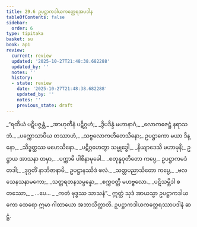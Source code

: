 ```yaml
---
title: 29.6 ဥပဋ္ဌာကဒါယကတ္ထေရအပဒါန
tableOfContents: false
sidebar:
  order: 6
type: tipitaka
basket: su
book: ap1
review:
  current: review
  updated: '2025-10-27T21:48:38.682288'
  updated_by: ''
  notes: ''
  history:
  - state: review
    date: '2025-10-27T21:48:38.682288'
    updated_by: ''
    notes: ''
    previous_state: draft
---
```



<ReviewStatus review={frontmatter.review} showDetails={true} />

<HypothesisAnnotation frontmatter={frontmatter} />

<DynamicBreadcrumb />

<Division number="24" book="ap1" e="ch" v="20" p="272">

<Paragraph number="3320" type="verses" book="ap1">
_“ရထိယံ ပဋိပဇ္ဇန္တံ,_  
_အာဟုတီနံ ပဋိဂ္ဂဟံ;_  
_ဒွိပဒိန္ဒံ မဟာနာဂံ,_  
_လောကဇေဋ္ဌံ နရာသဘံ._  

</Paragraph>

</Division>
<Division number="25" book="ap1" e="ch" v="20" p="272">

<Paragraph number="3321" type="verses" book="ap1">
_ပက္ကောသာပိယ တဿာဟံ,_  
_သဗ္ဗလောကဟိတေသိနော;_  
ဥပဋ္ဌာကော မယာ ဒိန္နော,_  
_သိဒ္ဓတ္ထဿ မဟေသိနော._  

</Paragraph>

</Division>
<Division number="26" book="ap1" e="ch" v="20" p="272">

<Paragraph number="3322" type="verses" book="ap1">
_ပဋိဂ္ဂဟေတွာ သမ္ဗုဒ္ဓေါ,_  
_နိယျာဒေသိ မဟာမုနိ;_  
ဥဋ္ဌာယ အာသနာ တမှာ,_  
_ပက္ကာမိ ပါစိနာမုခေါ._  

</Paragraph>

</Division>
<Division number="27" book="ap1" e="ch" v="20" p="273">

<Paragraph number="3323" book="ap1">
_စတုန္နဝုတိတော ကပ္ပေ,_  
ဥပဋ္ဌာကမဒံ တဒါ;_  
_ဒုဂ္ဂတိံ နာဘိဇာနာမိ,_  
ဥပဋ္ဌာနဿိဒံ ဖလံ._  

</Paragraph>

</Division>
<Division number="28" book="ap1" e="ch" v="20" p="273">

<Paragraph number="3324" type="verses" book="ap1">
_သတ္တပညာသိတော ကပ္ပေ,_  
_ဗလသေနသနာမကော;_  
_သတ္တရတနသမ္ပန္နော,_  
_စက္ကဝတ္တီ မဟဗ္ဗလော._  

</Paragraph>

</Division>
<Division number="29" book="ap1" e="ch" v="20" p="273">

<Paragraph number="3325" type="verses" book="ap1">
_ပဋိသမ္ဘိဒါ စတဿော,_  
_ …ပေ… _  
_ကတံ ဗုဒ္ဓဿ သာသနံ”._  

</Paragraph>

<Paragraph number="3326" book="ap1">
ဣတ္ထံ သုဒံ အာယသ္မာ ဥပဋ္ဌာကဒါယကော ထေရော ဣမာ ဂါထာယော အဘာသိတ္ထာတိ.

</Paragraph>
</Division>

<Paragraph number="3327" type="center" book="ap1">
ဥပဋ္ဌာကဒါယကတ္ထေရဿာပဒါနံ ဆဋ္ဌံ.
</Paragraph>